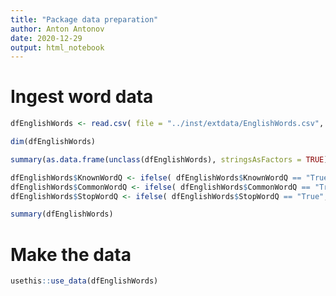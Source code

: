 ```yaml
---
title: "Package data preparation"
author: Anton Antonov
date: 2020-12-29
output: html_notebook
---
```


# Ingest word data

```r
dfEnglishWords <- read.csv( file = "../inst/extdata/EnglishWords.csv", stringsAsFactors = FALSE)
```

```r
dim(dfEnglishWords)
```

```r
summary(as.data.frame(unclass(dfEnglishWords), stringsAsFactors = TRUE))
```

```r
dfEnglishWords$KnownWordQ <- ifelse( dfEnglishWords$KnownWordQ == "True", TRUE, FALSE)
dfEnglishWords$CommonWordQ <- ifelse( dfEnglishWords$CommonWordQ == "True", TRUE, FALSE)
dfEnglishWords$StopWordQ <- ifelse( dfEnglishWords$StopWordQ == "True", TRUE, FALSE)
```

```r
summary(dfEnglishWords)
```



# Make the data

```r
usethis::use_data(dfEnglishWords)
```
